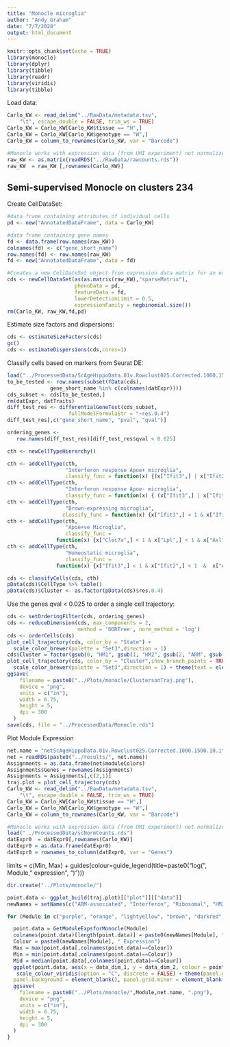 ```yaml
---
title: "Monocle microglia"
author: "Andy Graham"
date: "7/7/2020"
output: html_document
---
```


```r
knitr::opts_chunk$set(echo = TRUE)
library(monocle)
library(dplyr)
library(tibble)
library(readr)
library(viridis)
library(tibble)
```

Load data:
```r
Carlo_KW <- read_delim("../RawData/metadata.tsv", 
    "\t", escape_double = FALSE, trim_ws = TRUE)
Carlo_KW = Carlo_KW[Carlo_KW$tissue == "H",]
Carlo_KW = Carlo_KW[Carlo_KW$genotype == "W",]
Carlo_KW = column_to_rownames(Carlo_KW, var = "Barcode")

#Monocle works with expression data (from UMI experiment) not normalized
raw_KW <- as.matrix(readRDS("../RawData/rawcounts.rds"))
raw_KW  = raw_KW [,rownames(Carlo_KW)]

```

## Semi-supervised Monocle on clusters 234

Create CellDataSet:
```r
#data frame containing attributes of individual cells
pd <- new("AnnotatedDataFrame", data = Carlo_KW)

#data frame containing gene names
fd <- data.frame(row.names(raw_KW))
colnames(fd) <- c("gene_short_name")
row.names(fd) <- row.names(raw_KW)
fd <- new("AnnotatedDataFrame", data = fd)

#Creates a new CellDateSet object from expression data matrix for an experiment, pd and fd
cds <- newCellDataSet(as(as.matrix(raw_KW),"sparseMatrix"), 
                      phenoData = pd, 
                      featureData = fd,
                      lowerDetectionLimit = 0.5,
                      expressionFamily = negbinomial.size())
rm(Carlo_KW, raw_KW,fd,pd)
```

Estimate size factors and dispersions:
```r
cds <- estimateSizeFactors(cds)
gc()
cds <- estimateDispersions(cds,cores=1)
```

Classify cells based on markers from Seurat DE:
```r
load("../ProcessedData/ScAgeHippoData.01v.Rowclust025.Corrected.1000.1500.Data.Input.rds")
to_be_tested <- row.names(subset(fData(cds),
              gene_short_name %in% c(colnames(datExpr))))
cds_subset <- cds[to_be_tested,]
rm(datExpr, datTraits)
diff_test_res <- differentialGeneTest(cds_subset,
                    fullModelFormulaStr = "~res.0.4")
diff_test_res[,c("gene_short_name", "pval", "qval")]

ordering_genes <-
   row.names(diff_test_res)[diff_test_res$qval < 0.025]

cth <- newCellTypeHierarchy()

cth <- addCellType(cth,
                   "Interferon response Apoe+ microglia",
                   classify_func = function(x) {(x["Ifit3",] | x["Ifit2",] >=1) & (x["Clec7a",] | x["Lpl",] | x["Axl",] >= 1)})
cth <- addCellType(cth,
                   "Interferon response Apoe- microglia",
                   classify_func = function(x) { (x["Ifit3",] | x["Ifit2",] >= 1) & x["Clec7a",] < 1 & x["Lpl",] < 1 & x["Axl",] < 1})
cth <- addCellType(cth,
                   "Brown-expressing microglia",
                  classify_func = function(x) {x["Ifit3",] < 1 & x["Ifit2",] < 1  & x["Apoe",] > 0 & (x["Clec7a",] | x["Lpl",] | x["Axl",] >= 1)})
cth <- addCellType(cth,
                   "Apoe+ve Microglia",
                   classify_func =
                function(x) {x["Clec7a",] < 1 & x["Lpl",] < 1 & x["Axl",] < 1  & x["Ifit2",] < 1 & x["Ifit3",] < 1 & x["Apoe",] > 0})
cth <- addCellType(cth,
                   "Homeostatic microglia",
                   classify_func =
                function(x) {x["Ifit3",] < 1 & x["Ifit2",] < 1  &  x["Apoe",] ==0})

cds <- classifyCells(cds, cth)
pData(cds)$CellType %>% table()
pData(cds)$Cluster <- as.factor(pData(cds)$res.0.4)
```

Use the genes qval < 0.025 to order a single cell trajectory:
```r
cds <- setOrderingFilter(cds, ordering_genes)
cds <- reduceDimension(cds, max_components = 2,
                       method = 'DDRTree', norm_method = 'log')
cds <- orderCells(cds)
plot_cell_trajectory(cds, color_by = "State") +
  scale_color_brewer(palette = "Set3",direction = 1)
cds$Cluster = factor(gsub(0, "HM1", gsub(1, "HM2", gsub(2, "ARM", gsub(3, "TRM", gsub(4, "IRM", gsub(5, "CPM", cds$res.0.4)))))), levels = c("HM1", "HM2", "TRM", "ARM", "IRM", "CPM"))
plot_cell_trajectory(cds, color_by = "Cluster",show_branch_points = TRUE) +
  scale_color_brewer(palette = "Set3",direction = 1) + theme(text = element_text(size = 13, family = "arial"), legend.text = element_text(size = 15, family = "arial"), legend.title = element_text(size = 15, family = "arial"))
ggsave(
    filename = paste0("../Plots/monocle/ClustersonTraj.png"),
    device = "png",
    units = c("in"),
    width = 6.75,
    height = 5,
    dpi = 300
  )
save(cds, file = "../ProcessedData/Monocle.rds")
```

Plot Module Expression
```r
net.name = "netScAgeHippoData.01v.Rowclust025.Corrected.1000.1500.10.it.20.rds"
net = readRDS(paste0("../results/", net.name)) 
Assignments = as.data.frame(net$moduleColors)
Assignments$Genes = rownames(Assignments)
Assignments = Assignments[,c(2,1)]
traj.plot = plot_cell_trajectory(cds)
Carlo_KW <- read_delim("../RawData/metadata.tsv", 
    "\t", escape_double = FALSE, trim_ws = TRUE)
Carlo_KW = Carlo_KW[Carlo_KW$tissue == "H",]
Carlo_KW = Carlo_KW[Carlo_KW$genotype == "W",]
Carlo_KW = column_to_rownames(Carlo_KW, var = "Barcode")

#Monocle works with expression data (from UMI experiment) not normalized
load("../ProcessedData/scNormCounts.rds")
datExpr0  = datExpr0[,rownames(Carlo_KW)]
datExpr0 = as.data.frame(datExpr0)
datExpr0 = rownames_to_column(datExpr0, var = "Genes")
```
limits = c(Min, Max) 
+ guides(colour=guide_legend(title=paste0("log(", Module," expression", ")")))
```r
dir.create("../Plots/monocle/")

point.data <- ggplot_build(traj.plot)[["plot"]][["data"]]
newNames = setNames(c("ARM-associated", "Interferon", "Ribosomal", "HM2-associated", "HM1-associated", "TGF-beta"), c("purple", "orange", "lightyellow", "brown", "darkred", "royalblue"))

for (Module in c("purple", "orange", "lightyellow", "brown", "darkred", "royalblue")){

  point.data = GetModuleExpsforMonocle(Module)
  colnames(point.data)[length(point.data)] = paste0(newNames[Module], " Expression")
  Colour = paste0(newNames[Module], " Expression")
  Max = max(point.data[,colnames(point.data)==Colour])
  Min = min(point.data[,colnames(point.data)==Colour])
  Mid = median(point.data[,colnames(point.data)==Colour])
  ggplot(point.data, aes(x = data_dim_1, y = data_dim_2, colour = point.data[,colnames(point.data)==Colour])) +  geom_point() + 
   scale_colour_viridis(option = "C", discrete = FALSE) + theme(panel.grid.major = element_blank(),
  panel.background = element_blank(), panel.grid.minor = element_blank(), axis.line = element_line(colour = "black")) + ylab("Component 2") + xlab("Component 1") + labs(colour = Colour) + ggtitle(paste0(newNames[Module], " Module Expression Along Activation Trajectory")) + theme(plot.title = element_text(hjust = 0.5), text = element_text(size = 13, family = "arial"), legend.position = "top", legend.key.width = unit(1.25, "cm"))
  ggsave(
    filename = paste0("../Plots/monocle/",Module,net.name, ".png"),
    device = "png",
    units = c("in"),
    width = 6.75,
    height = 5,
    dpi = 300
  )
}
```
